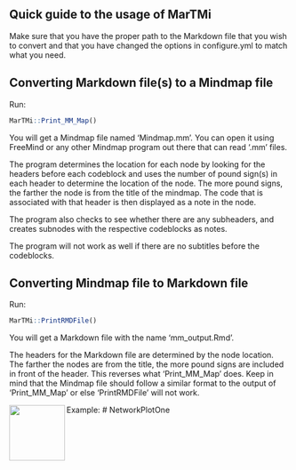 ## Quick guide to the usage of MarTMi

Make sure that you have the proper path to the Markdown file that you wish to convert and that you have changed the options in configure.yml to match what you need.

## Converting Markdown file(s) to a Mindmap file
Run:
```r

MarTMi::Print_MM_Map()

```
You will get a Mindmap file named 'Mindmap.mm'. You can open it using FreeMind or any other Mindmap program out there that can read '.mm' files.

The program determines the location for each node by looking for the headers before each codeblock and uses the number of pound sign(s) in each header to determine the location of the node. The more pound signs, the farther the node is from the title of the mindmap. The code that is associated with that header is then displayed as a note in the node. 

The program also checks to see whether there are any subheaders, and creates subnodes with the respective codeblocks as notes.

The program will not work as well if there are no subtitles before the codeblocks. 

## Converting Mindmap file to Markdown file
Run:
```r

MarTMi::PrintRMDFile()

```
You will get a Markdown file with the name 'mm_output.Rmd'.

The headers for the Markdown file are determined by the node location. The farther the nodes are from the title, the more pound signs are included in front of the header. This reverses what 'Print_MM_Map' does.
Keep in mind that the Mindmap file should follow a similar format to the output of 'Print_MM_Map' or else 'PrintRMDFile' will not work.

Example:
# NetworkPlotOne <img src="MarTMi_example_output.png" align="left" width="100" height="100" />
